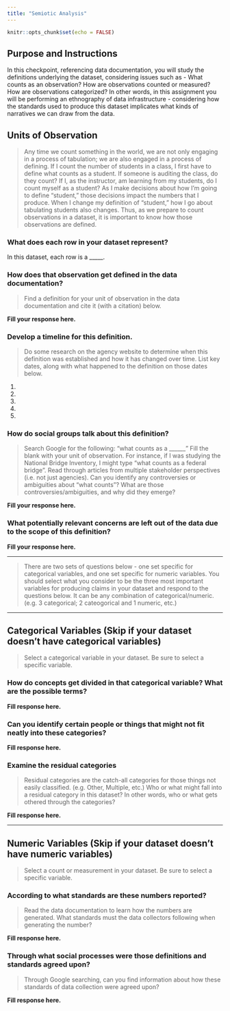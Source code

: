 ```yaml
---
title: "Semiotic Analysis"
---
```


```r
knitr::opts_chunk$set(echo = FALSE)
```

## Purpose and Instructions

In this checkpoint, referencing data documentation, you will study the definitions underlying the dataset, considering issues such as - What counts as an observation? How are observations counted or measured? How are observations categorized? In other words, in this assignment you will be performing an ethnography of data infrastructure - considering how the standards used to produce this dataset implicates what kinds of narratives we can draw from the data. 

## Units of Observation

> Any time we count something in the world, we are not only engaging in a process of tabulation; we are also engaged in a process of defining. If I count the number of students in a class, I first have to define what counts as a student. If someone is auditing the class, do they count? If I, as the instructor, am learning from my students, do I count myself as a student? As I make decisions about how I’m going to define "student," those decisions impact the numbers that I produce. When I change my definition of "student," how I go about tabulating students also changes. Thus, as we prepare to count observations in a dataset, it is important to know how those observations are defined.

### What does each row in your dataset represent? 

In this dataset, each row is a _____. 

### How does that observation get defined in the data documentation? 

> Find a definition for your unit of observation in the data documentation and cite it (with a citation) below. 

**Fill your response here.**

### Develop a timeline for this definition.

> Do some research on the agency website to determine when this definition was established and how it has changed over time. List key dates, along with what happened to the definition on those dates below. 

1. 
2. 
3. 
4. 
5. 

### How do social groups talk about this definition?

> Search Google for the following: "what counts as a ______" Fill the blank with your unit of observation. For instance, if I was studying the National Bridge Inventory, I might type "what counts as a federal bridge". Read through articles from multiple stakeholder perspectives (i.e. not just agencies). Can you identify any controversies or ambiguities about "what counts"? What are those controversies/ambiguities, and why did they emerge?

**Fill your response here.**

### What potentially relevant concerns are left out of the data due to the scope of this definition?

**Fill your response here.**

------------------------------------------------

> There are two sets of questions below - one set specific for categorical variables, and one set specific for numeric variables. You should select what you consider to be the three most important variables for producing claims in your dataset and respond to the questions below. It can be any combination of categorical/numeric. (e.g. 3 categorical; 2 cateogorical and 1 numeric, etc.)

------------------------------------------------


## Categorical Variables (Skip if your dataset doesn't have categorical variables)

> Select a categorical variable in your dataset. Be sure to select a specific variable. 

### How do concepts get divided in that categorical variable? What are the possible terms?

**Fill response here.**

### Can you identify certain people or things that might not fit neatly into these categories?

**Fill response here.**

### Examine the residual categories

> Residual categories are the catch-all categories for those things not easily classified. (e.g. Other, Multiple, etc.) Who or what might fall into a residual category in this dataset? In other words, who or what gets othered through the categories?

**Fill response here.**

------------------------------------------------

## Numeric Variables (Skip if your dataset doesn't have numeric variables)

> Select a count or measurement in your dataset. Be sure to select a specific variable. 

### According to what standards are these numbers reported?

> Read the data documentation to learn how the numbers are generated. What standards must the data collectors following when generating the number?

**Fill response here.**

### Through what social processes were those definitions and standards agreed upon?

> Through Google searching, can you find information about how these standards of data collection were agreed upon?

**Fill response here.**